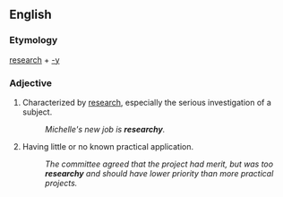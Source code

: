 ==English==

===Etymology===
[[research]] + [[-y]]

===Adjective===
{{en-adj}}

# {{nonstandard|colloquial|jocular}} Characterized by [[research]], especially the serious investigation of a subject.
#: ''Michelle's new job is '''researchy'''.''
# {{nonstandard|colloquial|pejorative}} Having little or no known practical application.
#:''The committee agreed that the project had merit, but was too '''researchy''' and should have lower priority than more practical projects.''